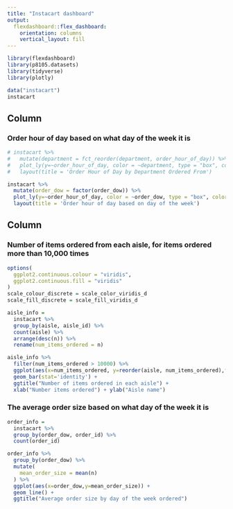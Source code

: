```yaml
---
title: "Instacart dashboard"
output: 
  flexdashboard::flex_dashboard:
    orientation: columns
    vertical_layout: fill
---
```


```r
library(flexdashboard)
library(p8105.datasets)
library(tidyverse)
library(plotly)

data("instacart")
instacart
```

Column {data-width=650}
-----------------------------------------------------------------------

### Order hour of day based on what day of the week it is

```r

# instacart %>%
#   mutate(department = fct_reorder(department, order_hour_of_day)) %>%
#   plot_ly(y=~order_hour_of_day, color = ~department, type = "box", colors = "viridis") %>%
#   layout(title = 'Order Hour of Day by Department Ordered From')

instacart %>%
  mutate(order_dow = factor(order_dow)) %>%
  plot_ly(y=~order_hour_of_day, color = ~order_dow, type = "box", colors = "viridis") %>%
  layout(title = 'Order hour of day based on day of the week')


```

Column {data-width=350}
-----------------------------------------------------------------------

### Number of items ordered from each aisle, for items ordered more than 10,000 times

```r
options(
  ggplot2.continuous.colour = "viridis",
  ggplot2.continuous.fill = "viridis"
)
scale_colour_discrete = scale_color_viridis_d
scale_fill_discrete = scale_fill_viridis_d

aisle_info = 
  instacart %>%
  group_by(aisle, aisle_id) %>%
  count(aisle) %>%
  arrange(desc(n)) %>%
  rename(num_items_ordered = n)

aisle_info %>%
  filter(num_items_ordered > 10000) %>%
  ggplot(aes(x=num_items_ordered, y=reorder(aisle, num_items_ordered),fill=num_items_ordered)) +
  geom_bar(stat='identity') +
  ggtitle("Number of items ordered in each aisle") +
  xlab("Number items ordered") + ylab("Aisle name")

```

### The average order size based on what day of the week it is

```r
order_info = 
  instacart %>%
  group_by(order_dow, order_id) %>%
  count(order_id)

order_info %>%
  group_by(order_dow) %>%
  mutate(
    mean_order_size = mean(n)
  ) %>%
  ggplot(aes(x=order_dow,y=mean_order_size)) +
  geom_line() +
  ggtitle("Average order size by day of the week ordered")

```

